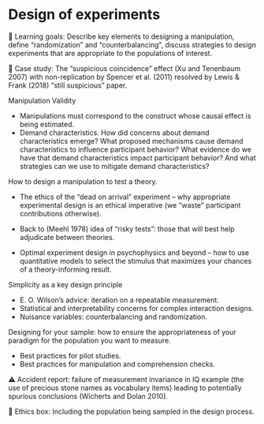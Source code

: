 # Design of experiments {#design}

::: {.learning-goals}
🍎 Learning goals: Describe key elements to designing a manipulation, define “randomization” and “counterbalancing”, discuss strategies to design experiments that are appropriate to the populations of interest.  
:::

::: {.case-study}
🔬 Case study: The “suspicious coincidence” effect (Xu and Tenenbaum 2007) with non-replication by Spencer et al. (2011) resolved by Lewis & Frank (2018) “still suspicious” paper. 
:::

Manipulation Validity

  - Manipulations must correspond to the construct whose causal effect is being estimated.
  - Demand characteristics. How did concerns about demand characteristics emerge? What proposed mechanisms cause demand characteristics to influence participant behavior? What evidence do we have that demand characteristics impact participant behavior? And what strategies can we use to mitigate demand characteristics?

How to design a manipulation to test a theory.

  - The ethics of the “dead on arrival” experiment – why appropriate experimental design is an ethical imperative (we “waste” participant contributions otherwise).
  - Back to (Meehl 1978) idea of “risky tests”: those that will best help adjudicate between theories.
  
  - Optimal experiment design in psychophysics and beyond – how to use quantitative models to select the stimulus that maximizes your chances of a theory-informing result.



Simplicity as a key design principle

  - E. O. Wilson’s advice: iteration on a repeatable measurement.
  - Statistical and interpretability concerns for complex interaction designs.
  - Nuisance variables: counterbalancing and randomization.

Designing for your sample: how to ensure the appropriateness of your paradigm for the population you want to measure. 

  - Best practices for pilot studies.
  - Best practices for manipulation and comprehension checks.

::: {.accident-report}
⚠️ Accident report: failure of measurement invariance in IQ example (the use of precious stone names as vocabulary items) leading to potentially spurious conclusions (Wicherts and Dolan 2010).
:::

::: {.ethics-box}
🌿 Ethics box: Including the population being sampled in the design process. 
:::